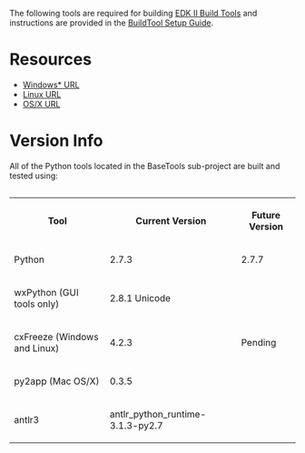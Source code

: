 <!-- [[Category:EDKIIBuildTools]] -->
The following tools are required for building [[edk2-buildtools| EDK II Build Tools]] and instructions are provided in the [[BuildTool Setup Guide]].

=Resources=
*[http://edk2-buildtools.svn.sourceforge.net/svnroot/edk2-buildtools/DevelopmentTools/PythonPkgs/Win32 Windows* URL]
*[http://edk2-buildtools.svn.sourceforge.net/svnroot/edk2-buildtools/DevelopmentTools/PythonPkgs/Linux Linux URL]
*[http://edk2-buildtools.svn.sourceforge.net/svnroot/edk2-buildtools/DevelopmentTools/PythonPkgs/Mac_OS_X OS/X URL]

= Version Info =
All of the Python tools located in the BaseTools sub-project are built and tested using:

<div class="t_projects">
<table  align=left>
<tr><th>Tool</th><th>Current Version</th><th>Future Version</th></tr>
<tr><td>Python</td><td>2.7.3</td><td>2.7.7</td></tr>
<tr><td>wxPython (GUI tools only)</td><td>2.8.1 Unicode</td><td>{{na}}</td></tr>
<tr><td>cxFreeze (Windows and Linux)</td><td>4.2.3</td><td>Pending</td></tr>
<tr><td>py2app (Mac OS/X)</td><td>0.3.5</td><td>{{na}}</td></tr>
<tr><td>antlr3</td><td>antlr_python_runtime-3.1.3-py2.7</td><td>{{na}}</td></tr>
</table>
</div>